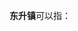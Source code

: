 '''东升镇'''可以指：
{{PRC admin/disambig|11/01/08/024/000|36/04/30/107/000|42/10/81/106/000|44/20/00/104/000|51/13/22/102/000}}
{{disambig|cat=三字中国镇名消歧义}}